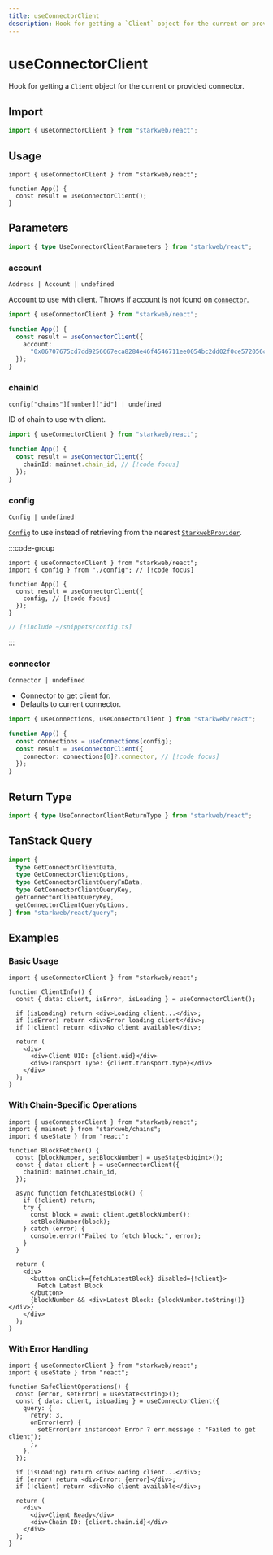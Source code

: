 ```yaml
---
title: useConnectorClient
description: Hook for getting a `Client` object for the current or provided connector.
---
```


# useConnectorClient

Hook for getting a `Client` object for the current or provided connector.

## Import

```ts
import { useConnectorClient } from "starkweb/react";
```

## Usage

```tsx [index.tsx]
import { useConnectorClient } from "starkweb/react";

function App() {
  const result = useConnectorClient();
}
```

## Parameters

```ts
import { type UseConnectorClientParameters } from "starkweb/react";
```

### account

`Address | Account | undefined`

Account to use with client. Throws if account is not found on [`connector`](#connector).

```ts
import { useConnectorClient } from "starkweb/react";

function App() {
  const result = useConnectorClient({
    account:
      "0x06707675cd7dd9256667eca8284e46f4546711ee0054bc2dd02f0ce572056cf4", // [!code focus]
  });
}
```

### chainId

`config["chains"][number]["id"] | undefined`

ID of chain to use with client.

```ts
import { useConnectorClient } from "starkweb/react";

function App() {
  const result = useConnectorClient({
    chainId: mainnet.chain_id, // [!code focus]
  });
}
```

### config

`Config | undefined`

[`Config`](/react/api/createConfig#config) to use instead of retrieving from the nearest [`StarkwebProvider`](/react/api/StarkwebProvider).

:::code-group

```tsx [index.tsx]
import { useConnectorClient } from "starkweb/react";
import { config } from "./config"; // [!code focus]

function App() {
  const result = useConnectorClient({
    config, // [!code focus]
  });
}
```

```ts [config.ts]
// [!include ~/snippets/config.ts]
```

:::

### connector

`Connector | undefined`

- Connector to get client for.
- Defaults to current connector.

```ts
import { useConnections, useConnectorClient } from "starkweb/react";

function App() {
  const connections = useConnections(config);
  const result = useConnectorClient({
    connector: connections[0]?.connector, // [!code focus]
  });
}
```


<QueryOptions TData="Client" TError="GetConnectorClientErrorType" />

## Return Type

```ts
import { type UseConnectorClientReturnType } from "starkweb/react";
```


<QueryResult TData="Client" TError="GetConnectorClientErrorType" />

## TanStack Query

```ts
import {
  type GetConnectorClientData,
  type GetConnectorClientOptions,
  type GetConnectorClientQueryFnData,
  type GetConnectorClientQueryKey,
  getConnectorClientQueryKey,
  getConnectorClientQueryOptions,
} from "starkweb/react/query";
```

## Examples

### Basic Usage

```tsx [basic.tsx]
import { useConnectorClient } from "starkweb/react";

function ClientInfo() {
  const { data: client, isError, isLoading } = useConnectorClient();

  if (isLoading) return <div>Loading client...</div>;
  if (isError) return <div>Error loading client</div>;
  if (!client) return <div>No client available</div>;

  return (
    <div>
      <div>Client UID: {client.uid}</div>
      <div>Transport Type: {client.transport.type}</div>
    </div>
  );
}
```

### With Chain-Specific Operations

```tsx [chain-operations.tsx]
import { useConnectorClient } from "starkweb/react";
import { mainnet } from "starkweb/chains";
import { useState } from "react";

function BlockFetcher() {
  const [blockNumber, setBlockNumber] = useState<bigint>();
  const { data: client } = useConnectorClient({
    chainId: mainnet.chain_id,
  });

  async function fetchLatestBlock() {
    if (!client) return;
    try {
      const block = await client.getBlockNumber();
      setBlockNumber(block);
    } catch (error) {
      console.error("Failed to fetch block:", error);
    }
  }

  return (
    <div>
      <button onClick={fetchLatestBlock} disabled={!client}>
        Fetch Latest Block
      </button>
      {blockNumber && <div>Latest Block: {blockNumber.toString()}</div>}
    </div>
  );
}
```

### With Error Handling

```tsx [error-handling.tsx]
import { useConnectorClient } from "starkweb/react";
import { useState } from "react";

function SafeClientOperations() {
  const [error, setError] = useState<string>();
  const { data: client, isLoading } = useConnectorClient({
    query: {
      retry: 3,
      onError(err) {
        setError(err instanceof Error ? err.message : "Failed to get client");
      },
    },
  });

  if (isLoading) return <div>Loading client...</div>;
  if (error) return <div>Error: {error}</div>;
  if (!client) return <div>No client available</div>;

  return (
    <div>
      <div>Client Ready</div>
      <div>Chain ID: {client.chain.id}</div>
    </div>
  );
}
```
